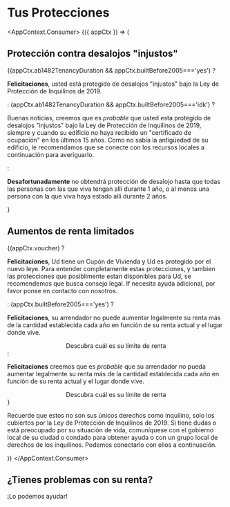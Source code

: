 
# Tus Protecciones

<AppContext.Consumer>
    {({ appCtx }) => (
        <div>
            <h2>Protección contra desalojos "injustos"</h2>
            {(appCtx.ab1482TenancyDuration && appCtx.builtBefore2005==='yes') ?
                <p><strong>Felicitaciones</strong>, usted está protegido de desalojos "injustos" bajo la Ley de Protección de Inquilinos de 2019.</p>
            : (appCtx.ab1482TenancyDuration && appCtx.builtBefore2005==='idk') ?
                <p>Buenas noticias, creemos que es <em>probable</em> que usted esta protegido de desalojos "injustos" bajo la Ley de Protección de Inquilinos de 2019, siempre y cuando su edificio no haya recibido un "certificado de ocupación" en los últimos 15 años. Como no sabía la antigüedad de su edificio, le recomendamos que se conecte con los recursos locales a continuación para averiguarlo.</p>
            :
                <p><strong>Desafortunadamente</strong> no obtendrá protección de desalojo hasta que todas las personas con las que viva tengan allí durante 1 año, o al menos una persona con la que viva haya estado allí durante 2 años.</p>
            }
            <h2>Aumentos de renta limitados</h2>
            {(appCtx.voucher) ?
            <div>
                <p><strong>Felicitaciones</strong>, Ud tiene un Cupón de Vivienda y Ud es protegido por el nuevo leye. Para entender completamente estas protecciones, y tambien las protecciones que posiblimente estan disponibles para Ud, se recomendemos que busca consejo legal. If necesita ayuda adicional, por favor ponse en contacto con nosotros.</p>
            </div>
            : (appCtx.builtBefore2005==='yes') ?
            <div>
                <p><strong>Felicitaciones</strong>, su arrendador no puede aumentar legalmente su renta más de la cantidad establecida cada año en función de su renta actual y el lugar donde vive.</p>
                <center><PrimaryButton to="/es/calculator">Descubra cuál es su límite de renta</PrimaryButton></center>
            </div>
            :
            <div>
                <p><strong>Felicitaciones</strong> creemos que es <em>probable</em> que su arrendador no pueda aumentar legalmente su renta más de la cantidad establecida cada año en función de su renta actual y el lugar donde vive.</p>
                <center><PrimaryButton to="/es/calculator">Descubra cuál es su límite de renta</PrimaryButton></center>
            </div>
            }
            <p>Recuerde que estos no son sus únicos derechos como inquilino, solo los cubiertos por la Ley de Protección de Inquilinos de 2019. Si tiene dudas o está preocupado por su situación de vida, comuníquese con el gobierno local de su ciudad o condado para obtener ayuda o con un grupo local de derechos de los inquilinos. Podemos conectarlo con ellos a continuación.</p>
        </div>
    )}
</AppContext.Consumer>

## ¿Tienes problemas con su renta?
<PrimaryButton to="/es/resources">¡Lo podemos ayudar!</PrimaryButton>
